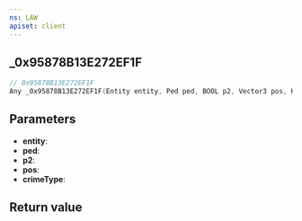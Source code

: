 ```yaml
---
ns: LAW
apiset: client
---
```

## _0x95878B13E272EF1F

```c
// 0x95878B13E272EF1F
Any _0x95878B13E272EF1F(Entity entity, Ped ped, BOOL p2, Vector3 pos, Hash crimeType);
```


## Parameters
* **entity**:
* **ped**:
* **p2**:
* **pos**:
* **crimeType**:

## Return value